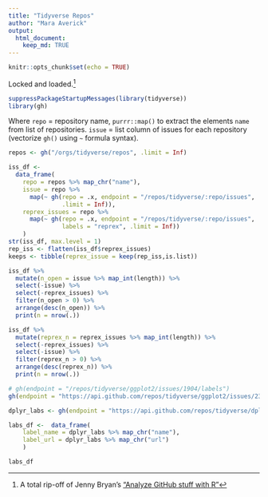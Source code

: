 ```yaml
---
title: "Tidyverse Repos"
author: "Mara Averick"
output:
  html_document:
    keep_md: TRUE
---
```


```r
knitr::opts_chunk$set(echo = TRUE)
```

Locked and loaded.[^1]

```r
suppressPackageStartupMessages(library(tidyverse))
library(gh)
```

Where `repo` = repository name, `purrr::map()` to extract the elements `name` from list of repositories. `issue` = list column of issues for each repository (vectorize `gh()` using `~` formula syntax).

```r
repos <- gh("/orgs/tidyverse/repos", .limit = Inf)
```

```r
iss_df <-
  data_frame(
    repo = repos %>% map_chr("name"),
    issue = repo %>%
      map(~ gh(repo = .x, endpoint = "/repos/tidyverse/:repo/issues",
               .limit = Inf)),
    reprex_issues = repo %>%
      map(~ gh(repo = .x, endpoint = "/repos/tidyverse/:repo/issues", 
               labels = "reprex", .limit = Inf))
    )
str(iss_df, max.level = 1)
rep_iss <- flatten(iss_df$reprex_issues)
keeps <- tibble(reprex_issue = keep(rep_iss,is.list))
```

```r
iss_df %>%
  mutate(n_open = issue %>% map_int(length)) %>%
  select(-issue) %>%
  select(-reprex_issues) %>%
  filter(n_open > 0) %>%
  arrange(desc(n_open)) %>%
  print(n = nrow(.))
```

```r
iss_df %>%
  mutate(reprex_n = reprex_issues %>% map_int(length)) %>%
  select(-reprex_issues) %>%
  select(-issue) %>%
  filter(reprex_n > 0) %>%
  arrange(desc(reprex_n)) %>%
  print(n = nrow(.))
```

```r
# gh(endpoint = "/repos/tidyverse/ggplot2/issues/1904/labels")
gh(endpoint = "https://api.github.com/repos/tidyverse/ggplot2/issues/2383/labels")
```

```r
dplyr_labs <- gh(endpoint = "https://api.github.com/repos/tidyverse/dplyr/labels")

labs_df <-  data_frame(
    label_name = dplyr_labs %>% map_chr("name"),
    label_url = dplyr_labs %>% map_chr("url")
    )

labs_df
```


[^1]: A total rip-off of Jenny Bryan's ["Analyze GitHub stuff with R"](https://github.com/jennybc/analyze-github-stuff-with-r)
